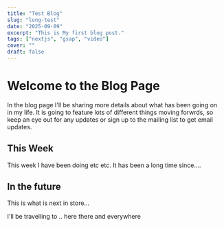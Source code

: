 ```yaml
---
title: "Test Blog"
slug: "long-test"
date: "2025-09-09"
excerpt: "This is My first blog post."
tags: ["nextjs", "gsap", "video"]
cover: ""
draft: false
---
```


# Welcome to the Blog Page

In the blog page I'll be sharing more details about what has been going on in my life. It is going to feature lots of different things moving forwrds, so keep an eye out for any updates or sign up to the mailing list to get email updates.

## This Week

This week I have been doing etc etc. It has been a long time since....

## In the future

This is what is next in store...

I'll be travelling to .. here there and everywhere

